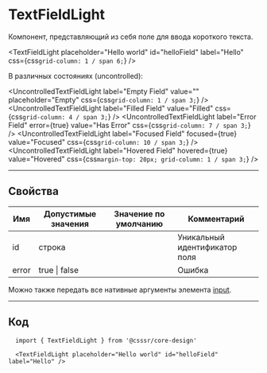 
# TextFieldLight

Компонент, представляющий из себя поле для ввода короткого текста.

<TextFieldLight
  placeholder="Hello world"
  id="helloField"
  label="Hello"
  css={css`
    grid-column: 1 / span 6;
  `}
/>

В различных состояниях (uncontrolled):

<UncontrolledTextFieldLight label="Empty Field" value="" placeholder="Empty" css={css`grid-column: 1 / span 3;`} />
<UncontrolledTextFieldLight label="Filled Field" value="Filled" css={css`grid-column: 4 / span 3;`} />
<UncontrolledTextFieldLight label="Error Field" error={true} value="Has Error" css={css`grid-column: 7 / span 3;`} />
<UncontrolledTextFieldLight label="Focused Field" focused={true} value="Focused" css={css`grid-column: 10 / span 3;`} />
<UncontrolledTextFieldLight label="Hovered Field" hovered={true} value="Hovered" css={css`margin-top: 20px; grid-column: 1 / span 3;`} />

---

## Свойства

| Имя   | Допустимые значения | Значение по умолчанию | Комментарий                   |
| ----- | ------------------- | --------------------- | ----------------------------- |
| id    | строка              |                       | Уникальный идентификатор поля |
| error | true \| false       |                       | Ошибка                        |

Можно также передать все нативные аргументы элемента [input](http://htmlbook.ru/html/input).

---

## Код

```
  import { TextFieldLight } from '@csssr/core-design'

  <TextFieldLight placeholder="Hello world" id="helloField" label="Hello" />
```
